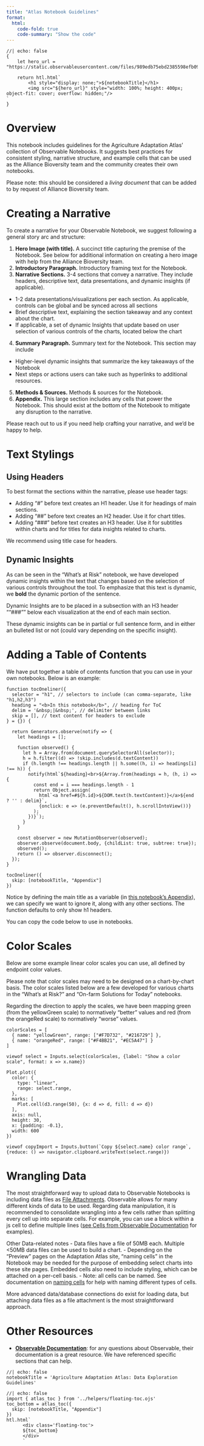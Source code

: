 ```yaml
---
title: "Atlas Notebook Guidelines"
format:
  html:
    code-fold: true
    code-summary: "Show the code"
---
```


```ojs
//| echo: false
{
    let hero_url = "https://static.observableusercontent.com/files/989edb75ebd2385598efb095854863f630369e73c55a75bcfcbcc4af67a76a7a5f4b9194039ef3e497f7d95aacf903d84532119cc8dce5624f4a4bb40c4b7768"

    return htl.html`
        <h1 style="display: none;">${notebookTitle}</h1>
        <img src="${hero_url}" style="width: 100%; height: 400px; object-fit: cover; overflow: hidden;"/>
`
}

```


# Overview

This notebook includes guidelines for the Agriculture Adaptation Atlas' collection of Observable Notebooks. It suggests best practices for consistent styling, narrative structure, and example cells that can be used as the Alliance Bioversity team and the community creates their own notebooks.

Please note: this should be considered a *living document* that can be added to by request of Alliance Bioversity team.

# Creating a Narrative

To create a narrative for your Observable Notebook, we suggest following a general story arc and structure:

1. **Hero Image (with title).** A succinct title capturing the premise of the Notebook. See below for additional information on creating a hero image with help from the Alliance Bioversity team.
2. **Introductory Paragraph.** Introductory framing text for the Notebook.
3. **Narrative Sections.** 3-4 sections that convey a narrative. They include headers, descriptive text, data presentations, and dynamic insights (if applicable).
 - 1-2 data presentations/visualizations per each section. As applicable, controls can be global and be synced across all sections
 - Brief descriptive text, explaining the section takeaway and any context about the chart.
 - If applicable, a set of dynamic Insights that update based on user selection of various controls of the charts, located below the chart
4. **Summary Paragraph.** Summary text for the Notebook. This section may include
 - Higher-level dynamic insights that summarize the key takeaways of the Notebook
 - Next steps or actions users can take such as hyperlinks to additional resources.
5. **Methods & Sources.** Methods & sources for the Notebook.
6. **Appendix.** This large section includes any cells that power the Notebook. This should exist at the bottom of the Notebook to mitigate any disruption to the narrative.

Please reach out to us if you need help crafting your narrative, and we'd be happy to help.

# Text Stylings
## Using Headers
To best format the sections within the narrative, please use header tags:

- Adding "#" before text creates an H1 header. Use it for headings of main sections. 
- Adding "##" before text creates an H2 header. Use it for chart titles.
- Adding "###" before text creates an H3 header. Use it for subtitles within charts and for titles for data insights related to charts.

We recommend using title case for headers.

## Dynamic Insights
As can be seen in the "What's at Risk" notebook, we have developed dynamic insights within the text that changes based on the selection of various controls throughout the tool. To emphasize that this text is dynamic, we **bold** the dynamic portion of the sentence.

Dynamic Insights are to be placed in a subsection with an H3 header ""###"" below each visualization at the end of each main section.

These dynamic insights can be in partial or full sentence form, and in either an bulleted list or not (could vary depending on the specific insight).

# Adding a Table of Contents

We have put together a table of contents function that you can use in your own notebooks. Below is an example:

```ojs
function tocOneliner({
  selector = "h1", // selectors to include (can comma-separate, like "h1,h2,h3")
  heading = "<b>In this notebook</b>", // heading for ToC
  delim = '&nbsp;|&nbsp;', // delimiter between links
  skip = [], // text content for headers to exclude
} = {}) {

  return Generators.observe(notify => {
    let headings = [];

    function observed() {
      let h = Array.from(document.querySelectorAll(selector));
      h = h.filter((d) => !skip.includes(d.textContent))
      if (h.length !== headings.length || h.some((h, i) => headings[i] !== h)) {
        notify(html`${heading}<br>${Array.from(headings = h, (h, i) => {
          const end = i === headings.length - 1
          return Object.assign(
            html`<a href=#${h.id}>${DOM.text(h.textContent)}</a>${end ? '' : delim}`,
            {onclick: e => (e.preventDefault(), h.scrollIntoView())}
          );
        })}`);
      }
    }

    const observer = new MutationObserver(observed);
    observer.observe(document.body, {childList: true, subtree: true});
    observed();
    return () => observer.disconnect();
  });
}

tocOneliner({
  skip: [notebookTitle, "Appendix"]
})
```

Notice by defining the main title as a variable (in [this notebook's Appendix](https://observablehq.com/d/ffcfa914e30d6e5a#cell-13)), we can specify we want to ignore it, along with any other sections. The function defaults to only show h1 headers.

You can copy the code below to use in notebooks.

# Color Scales

Below are some example linear color scales you can use, all defined by endpoint color values.

Please note that color scales may need to be designed on a chart-by-chart basis. The color scales listed below are a few developed for various charts in the "What's at Risk?" and "On-farm Solutions for Today" notebooks. 

Regarding the direction to apply the scales, we have been mapping green (from the yellowGreen scale) to normatively "better" values and red (from the orangeRed scale) to normatively "worse" values. 

```ojs
colorScales = [
  { name: "yellowGreen", range: ["#F7D732", "#216729"] },
  { name: "orangeRed", range: ["#F4BB21", "#EC5A47"] }
]

viewof select = Inputs.select(colorScales, {label: "Show a color scale", format: x => x.name})

Plot.plot({
  color: {
    type: "linear",
    range: select.range,
  },
  marks: [
    Plot.cell(d3.range(50), {x: d => d, fill: d => d})
  ],
  axis: null,
  height: 30,
  x: {padding: -0.1},
  width: 600
})

viewof copyImport = Inputs.button(`Copy ${select.name} color range`, {reduce: () => navigator.clipboard.writeText(select.range)})

```


# Wrangling Data

The most straightforward way to upload data to Observable Notebooks is including data files as [File Attachments](https://observablehq.com/documentation/data/files/file-attachments). Observable allows for many different kinds of data to be used. Regarding data manipulation, it is recommended to consolidate wrangling into a few cells rather than splitting every cell up into separate cells. For example, you can use a block within a js cell to define multiple lines ([see Cells from Observable Documentation](https://observablehq.com/documentation/cells/) for examples).

Other Data-related notes
- Data files have a file of 50MB each. Multiple <50MB data files can be used to build a chart.
- Depending on the “Preview” pages on the Adaptation Atlas site, "naming cells" in the Notebook may be needed for the purpose of embedding select charts into these site pages. Embedded cells also need to include styling, which can be attached on a per-cell basis.
  - Note: all cells can be named. See documentation on [naming cells](https://observablehq.com/documentation/cells/#naming-cells) for help with naming different types of cells.

More advanced data/database connections do exist for loading data, but attaching data files as a file attachment is the most straightforward approach.

# Other Resources
- **[Observable Documentation](https://observablehq.com/documentation/)**: for any questions about Observable, their documentation is a great resource. We have referenced specific sections that can help.

```ojs
//| echo: false 
notebookTitle = 'Agriculture Adaptation Atlas: Data Exploration Guidelines'
```


```ojs
//| echo: false
import { atlas_toc } from '../helpers/floating-toc.ojs'
toc_bottom = atlas_toc({
  skip: [notebookTitle, "Appendix"]
})
htl.html`
      <div class='floating-toc'>
      ${toc_bottom}
      </div>
      `
```
